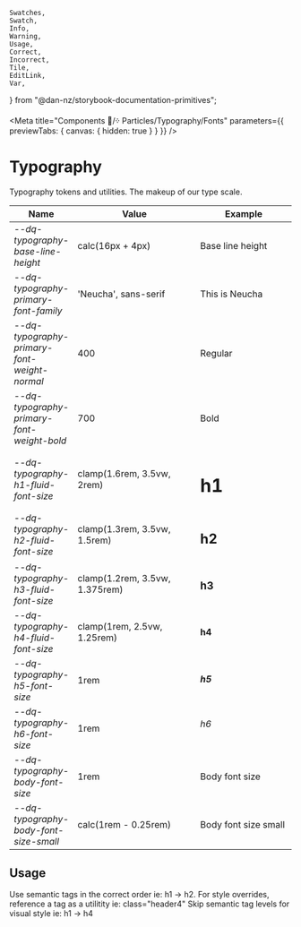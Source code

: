 	Swatches,
	Swatch,
	Info,
	Warning,
	Usage,
	Correct,
	Incorrect,
	Tile,
	EditLink,
	Var,
} from "@dan-nz/storybook-documentation-primitives";

<Meta title="Components 🧩/᠅ Particles/Typography/Fonts"
parameters={{ previewTabs: { canvas: { hidden: true } } }} />

# Typography

Typography tokens and utilities. The makeup of our type scale.

<table width="100%">
  <thead>
    <tr>
      <th>Name</th>
      <th width="250">Value</th>
      <th width="200">Example</th>
    </tr>
  </thead>
  <tbody>
    <tr>
      <td>
        <Var>--dq-typography-base-line-height</Var>
      </td>
      <td>calc(16px + 4px)</td>
      <td>
        <span style={{font:"var(--dq-font-stack-default)"}}>
          Base line height
        </span>
      </td>
    </tr>
    <tr>
      <td>
        <Var>--dq-typography-primary-font-family</Var>
      </td>
      <td>'Neucha', sans-serif</td>
      <td>
        <span style={{font:"var(--dq-font-stack-default)"}}>
          This is Neucha
        </span>
      </td>
    </tr>
    <tr>
      <td>
        <Var>--dq-typography-primary-font-weight-normal</Var>
      </td>
      <td>400</td>
      <td>
        <span style={{
            font:"var(--dq-font-stack-default)",
            fontWeight: "var(--dq-typography-primary-font-weight-normal)",
          }}
        >
          Regular
        </span>
      </td>
    </tr>
    <tr>
      <td>
        <Var>--dq-typography-primary-font-weight-bold</Var>
      </td>
      <td>700</td>
      <td>
        <span style={{
            font:"var(--dq-font-stack-default)",
            fontWeight: "var(--dq-typography-primary-font-weight-bold)",
          }}
        >
          Bold
        </span>
      </td>
    </tr>
    <tr>
      <td>
        <Var>--dq-typography-h1-fluid-font-size</Var>
      </td>
      <td>clamp(1.6rem, 3.5vw, 2rem)</td>
      <td>
        <h1
          style={{
            lineHeight: "var(--dq-typography-base-line-height)",
            fontFamily: "var(--dq-typography-primary-font-family)"
          }}
        >
          h1
        </h1>
      </td>
    </tr>
    <tr>
      <td>
        <Var>--dq-typography-h2-fluid-font-size</Var>
      </td>
      <td>clamp(1.3rem, 3.5vw, 1.5rem)</td>
      <td>
        <h2
          style={{
            lineHeight: "var(--dq-typography-base-line-height)",
            fontFamily: "var(--dq-typography-primary-font-family)"
          }}
        >
          h2
        </h2>
      </td>
    </tr>
    <tr>
      <td>
        <Var>--dq-typography-h3-fluid-font-size</Var>
      </td>
      <td>clamp(1.2rem, 3.5vw, 1.375rem)</td>
      <td>
        <h3
          style={{
            lineHeight: "var(--dq-typography-base-line-height)",
            fontFamily: "var(--dq-typography-primary-font-family)"
          }}
        >
          h3
        </h3>
      </td>
    </tr>
    <tr>
      <td>
        <Var>--dq-typography-h4-fluid-font-size</Var>
      </td>
      <td>clamp(1rem, 2.5vw, 1.25rem)</td>
      <td>
        <h4
          style={{
            lineHeight: "var(--dq-typography-base-line-height)",
            fontFamily: "var(--dq-typography-primary-font-family)"
          }}
        >
          h4
        </h4>
      </td>
    </tr>
    <tr>
      <td>
        <Var>--dq-typography-h5-font-size</Var>
      </td>
      <td>1rem</td>
      <td>
        <h5
          style={{
            lineHeight: "var(--dq-typography-base-line-height)",
            fontFamily: "var(--dq-typography-primary-font-family)"
          }}
        >
          h5
        </h5>
      </td>
    </tr>
    <tr>
      <td>
        <Var>--dq-typography-h6-font-size</Var>
      </td>
      <td>1rem</td>
      <td>
        <h6
          style={{
            lineHeight: "var(--dq-typography-base-line-height)",
            fontFamily: "var(--dq-typography-primary-font-family)"
          }}
        >
          h6
        </h6>
      </td>
    </tr>
    <tr>
      <td>
        <Var>--dq-typography-body-font-size</Var>
      </td>
      <td>1rem</td>
      <td>
        <span style={{font:"var(--dq-font-stack-default)"}}>
          Body font size
        </span>
      </td>
    </tr>
    <tr>
      <td>
        <Var>--dq-typography-body-font-size-small</Var>
      </td>
      <td>calc(1rem - 0.25rem)</td>
      <td>
        <span style={{
            font:"var(--dq-font-stack-default)",
            fontSize: "var(--dq-typography-body-font-size-small)"
          }}
        >Body font size small
        </span>
      </td>
    </tr>

  </tbody>
</table>


## Usage

<Usage>
  <Correct>
    Use semantic tags in the correct order ie: h1 → h2. For style overrides,
    reference a tag as a utilitity ie: class="header4"
  </Correct>
  <Incorrect>Skip semantic tag levels for visual style ie: h1 → h4</Incorrect>
</Usage>

